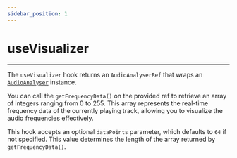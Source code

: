```yaml
---
sidebar_position: 1
---
```



# useVisualizer

---

The `useVisualizer` hook returns an `AudioAnalyserRef` that wraps an [`AudioAnalyser`](/docs/api#audio-analyser) instance.

You can call the `getFrequencyData()` on the provided ref to retrieve an array of integers ranging from 0 to 255.
This array represents the real-time frequency data of the currently playing track, allowing you to visualize the audio frequencies effectively.

This hook accepts an optional `dataPoints` parameter, which defaults to `64` if not specified. This value determines the length of the array returned by `getFrequencyData()`.

<Visualizer />

